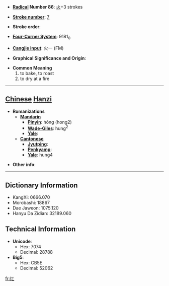 * '''[[Wiktionary:Chinese radical index| Radical]] Number 86''': [[Wiktionary:Chinese radical index 火|火]]+3 strokes

* '''[[Wiktionary:Chinese total strokes index|Stroke number]]''': [[Wiktionary:Chinese total strokes index 7|7]]

* '''Stroke order''': 

* '''[[Wiktionary:Chinese four corner index|Four-Corner System]]''': 9181<sub>0</sub>

* '''[[Wiktionary:Chinese Cangjie index|Cangjie input]]''': 火一 (FM)

* '''Graphical Significance and Origin''': 

* '''Common Meaning'''
*#to bake, to roast
*# to dry at a fire


----

== [[Chinese]] [[Hanzi]] ==

* '''Romanizations'''
** '''[[Mandarin]]'''
*** '''[[Pinyin]]''': hóng (hong2)
*** '''[[Wade-Giles]]''': hung<sup>2</sup>
*** '''[[Yale]]''': 
** '''[[Cantonese]]'''
*** '''[[Jyutping]]''':
*** '''[[Penkyamp]]''': 
*** '''[[Yale]]''': hung4

* '''Other info''': 

----

== Dictionary Information ==

* KangXi: 0666.070
* Morobashi: 18867
* Dae Jaweon: 1075.120
* Hanyu Da Zidian: 32189.060

== Technical Information ==

* '''Unicode''':
** Hex: 7074
** Decimal: 28788
* '''Big5''':
** Hex: CB5E
** Decimal: 52062

[[fr:灴]]